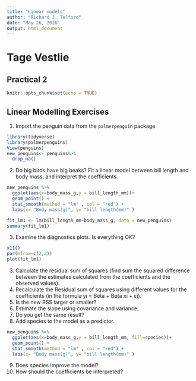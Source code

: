 ```yaml
---
title: "Linear models"
author: "Richard J. Telford"
date: "May 26, 2016"
output: html_document
---
```

# Tage Vestlie

## Practical 2



```r
knitr::opts_chunk$set(echo = TRUE)
```

## Linear Modelling Exercises


1. Import the penguin data from the `palmerpenguin` package
```r

library(tidyverse)
library(palmerpenguins)
View(penguins)
new_penguins<- penguins%>% 
  drop_na()
```
2. Do big birds have big beaks? Fit a linear model between bill length and body mass, and interpret the coefficients.
```r

new_penguins %>% 
  ggplot(aes(x=body_mass_g,y = bill_length_mm))+
  geom_point() +
  stat_smooth(method = "lm" , col = "red") +
  labs(x= "Body mass(g)", y= "bill length(mm)" )

fit_lm1 <- lm(bill_length_mm~body_mass_g, data = new_penguins)
summary(fit_lm1)

```

3. Examine the diagnostics plots. Is everything OK?
```r
x11()
par(mfrow=c(2,2))
plot(fit_lm1)
```

3. Calculate the residual sum of squares (find sum the squared difference between the estimates calculated from the coefficients and the observed values).
4. Recalculate the Residual sum of squares using different values for the coefficients (in the formula yi = Beta + Beta xi + εi).
5. Is the new RSS larger or smaller?
6. Estimate the slope using covariance and variance.
7. Do you get the same result?
8. Add species to the model as a predictor.

```r
new_penguins %>% 
  ggplot(aes(x=body_mass_g,y = bill_length_mm, fill=species))+
  geom_point() +
  stat_smooth(method = "lm" , col = "red") +
  labs(x= "Body mass(g)", y= "bill length(mm)" )
```
9. Does species improve the model?
10. How should the coefficients be interpreted?

